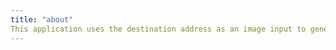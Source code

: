 ---
title: "about"
This application uses the destination address as an image input to generate the route map.  
---
